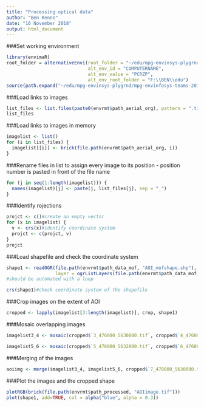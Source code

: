 ```yaml
---
title: "Processing optical data"
author: "Ben Renne"
date: "16 November 2018"
output: html_document
---
```


###Set working environment
```r
library(envimaR)
root_folder = alternativeEnvi(root_folder = "~/edu/mpg-envinsys-plygrnd", 
                              alt_env_id = "COMPUTERNAME",
                              alt_env_value = "PCRZP", 
                              alt_env_root_folder = "F:\\BEN\\edu")
source(path.expand("~/edu/mpg-envinsys-plygrnd/mpg-envinfosys-teams-2018-bjcm_rs_18/src/000_setup.R"))
```

###Load links to images
```r
list_files <- list.files(paste0(envrmt$path_aerial_org), pattern = ".tif")
list_files
```

###Load links to images in memory
```r
imagelist <- list()
for (i in list_files) {
  imagelist[[i]] <- brick(file.path(envrmt$path_aerial_org, i))
}
```

###Rename files in list to assign every image to its position
- position number is pasted in front of the file name
```r
for (j in seq(1:length(imagelist))) {
  names(imagelist)[j] <- paste(j, list_files[j], sep = "_") 
}
```

###Identify rojections
```r
projct <- c()#create an empty vector
for (x in imagelist) {
  v <- crs(x)#identify coordinate system
  projct <- c(projct, v)
}
projct
```

###Load shapefile and check the coordinate system
```r
shape1 <- readOGR(file.path(envrmt$path_data_mof, "AOI_mofshape.shp"),
                  layer = ogrListLayers(file.path(envrmt$path_data_mof, "AOI_mofshape.shp")))#normally "wcAbteilung.shp" should be loaded, but just a few "Abteilungen" are interested for the research question
#should be automated with a loop

crs(shape1)#check coordinate system of the shapefile
```

###Crop images on the extent of AOI
```r
cropped <- lapply(imagelist[3:length(imagelist)], crop, shape1)
```

###Mosaic overlapping images
```r
imagelist3_4 <- mosaic(cropped$`3_476000_5630000.tif`, cropped$`4_476000_5630000_1.tif`, fun="min",overwrite=FALSE, filename=paste0(envrmt$path_data_aerial_processe, "image3_4.tif"))

imagelist5_6 <- mosaic(cropped$`5_476000_5632000.tif`, cropped$`6_476000_5632000_1.tif`, fun="min",overwrite=FALSE, filename=paste0(envrmt$path_data_aerial_processe, "image5_6.tif"))
```

###Merging of the images
```r
aoiimg <- merge(imagelist3_4, imagelist5_6, cropped$`7_478000_5630000.tif`, cropped$`8_478000_5632000.tif`, overwrite=FALSE, filename=paste0(envrmt$path_data_aerial_processe, "AOIimage.tif"))
```

###Plot the images and the cropped shape
```r
plotRGB(brick(file.path(envrmt$path_processed, "AOIimage.tif")))
plot(shape1, add=TRUE, col = alpha("blue", alpha = 0.3))
```
